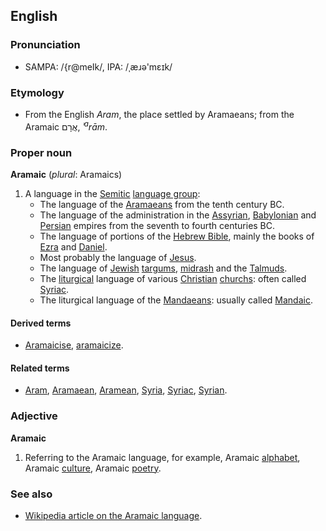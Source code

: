 == English ==

=== Pronunciation ===

* SAMPA: /{r@meIk/, IPA: /&#716;&aelig;&#633;&#601;'m&#603;&#618;k/

=== Etymology ===

* From the English ''Aram'', the place settled by Aramaeans; from the Aramaic &#1488;&#1458;&#1512;&#1464;&#1501;, ''&#702;<sup>a</sup>r&#257;m''.

=== Proper noun ===

'''Aramaic''' (''plural'': Aramaics)
# A language in the [[Semitic]] [[language group]]:
#* The language of the [[Aramaean]]s from the tenth century BC.
#* The language of the administration in the [[Assyrian]], [[Babylonian]] and [[Persian]] empires from the seventh to fourth centuries BC.
#* The language of portions of the [[Hebrew Bible]], mainly the books of [[Ezra]] and [[Daniel]].
#* Most probably the language of [[Jesus]].
#* The language of [[Jewish]] [[targum]]s, [[midrash]] and the [[Talmud]]s.
#* The [[liturgical]] language of various [[Christian]] [[church]]s: often called [[Syriac]].
#* The liturgical language of the [[Mandaean]]s: usually called [[Mandaic]].

==== Derived terms ====

* [[Aramaicise]], [[aramaicize]].

==== Related terms ====

* [[Aram]], [[Aramaean]], [[Aramean]], [[Syria]], [[Syriac]], [[Syrian]].

=== Adjective ===

'''Aramaic'''
# Referring to the Aramaic language, for example, Aramaic [[alphabet]], Aramaic [[culture]], Aramaic [[poetry]].

=== See also ===

* [[w:Aramaic language|Wikipedia article on the Aramaic language]].